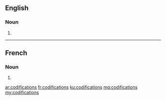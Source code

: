==English==

===Noun===
{{head|en|plural}}

# {{plural of|codification|lang=en}}

----

==French==

===Noun===
{{head|fr|plural|g=f-p}}

# {{plural of|codification|lang=fr}}

[[ar:codifications]]
[[fr:codifications]]
[[ku:codifications]]
[[mg:codifications]]
[[my:codifications]]